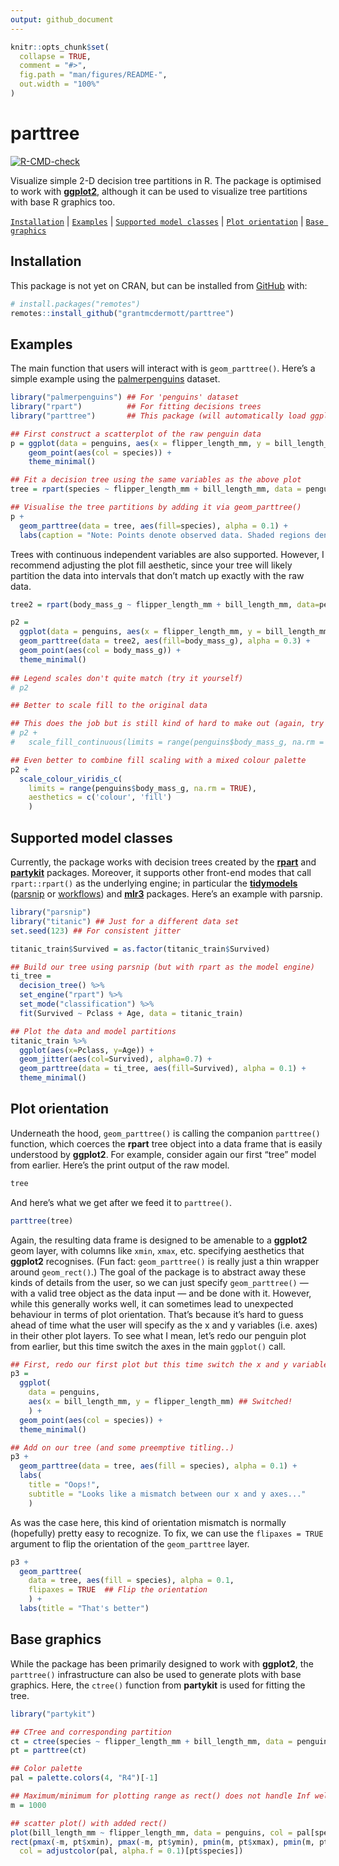 ```yaml
---
output: github_document
---
```


<!-- README.md is generated from README.Rmd. Please edit that file -->

```r
knitr::opts_chunk$set(
  collapse = TRUE,
  comment = "#>",
  fig.path = "man/figures/README-",
  out.width = "100%"
)
```

# parttree

<!-- badges: start -->
[![R-CMD-check](https://github.com/grantmcdermott/parttree/workflows/R-CMD-check/badge.svg)](https://github.com/grantmcdermott/parttree/actions)
<!-- badges: end -->

Visualize simple 2-D decision tree partitions in R. The
package is optimised to work with [**ggplot2**](https://ggplot2.tidyverse.org/),
although it can be used to visualize tree partitions with base R graphics too.


[`Installation`](#installation) | [`Examples`](#examples) | 
[`Supported model classes`](#supported-model-classes) | 
[`Plot orientation`](#plot-orientation) | [`Base graphics`](#base-graphics)

## Installation

This package is not yet on CRAN, but can be installed from [GitHub](https://github.com/) 
with:

``` r
# install.packages("remotes")
remotes::install_github("grantmcdermott/parttree")
```
## Examples

The main function that users will interact with is `geom_parttree()`. Here's a
simple example using the [palmerpenguins](https://allisonhorst.github.io/palmerpenguins/) 
dataset.

```r
library("palmerpenguins") ## For 'penguins' dataset
library("rpart")          ## For fitting decisions trees
library("parttree")       ## This package (will automatically load ggplot2 too)

## First construct a scatterplot of the raw penguin data
p = ggplot(data = penguins, aes(x = flipper_length_mm, y = bill_length_mm)) +
    geom_point(aes(col = species)) +
    theme_minimal()

## Fit a decision tree using the same variables as the above plot
tree = rpart(species ~ flipper_length_mm + bill_length_mm, data = penguins)

## Visualise the tree partitions by adding it via geom_parttree()
p +  
  geom_parttree(data = tree, aes(fill=species), alpha = 0.1) +
  labs(caption = "Note: Points denote observed data. Shaded regions denote tree predictions.")
```

Trees with continuous independent variables are also supported. However, I 
recommend adjusting the plot fill aesthetic, since your tree will likely 
partition the data into intervals that don't match up exactly with the raw data.

```r
tree2 = rpart(body_mass_g ~ flipper_length_mm + bill_length_mm, data=penguins)

p2 = 
  ggplot(data = penguins, aes(x = flipper_length_mm, y = bill_length_mm)) +
  geom_parttree(data = tree2, aes(fill=body_mass_g), alpha = 0.3) +
  geom_point(aes(col = body_mass_g)) +
  theme_minimal()
  
## Legend scales don't quite match (try it yourself)
# p2

## Better to scale fill to the original data

## This does the job but is still kind of hard to make out (again, try yourself)
# p2 + 
#   scale_fill_continuous(limits = range(penguins$body_mass_g, na.rm = TRUE))

## Even better to combine fill scaling with a mixed colour palette
p2 + 
  scale_colour_viridis_c(
    limits = range(penguins$body_mass_g, na.rm = TRUE), 
    aesthetics = c('colour', 'fill')
    )
```

## Supported model classes

Currently, the package works with decision trees created by the 
[**rpart**](https://CRAN.R-project.org/web/package=rpart) and
[**partykit**](https://CRAN.R-project.org/web/package=partykit) packages. 
Moreover, it supports other front-end modes that call `rpart::rpart()` as 
the underlying engine; in particular the
[**tidymodels**](https://www.tidymodels.org/) ([parsnip](https://parsnip.tidymodels.org/) 
or [workflows](https://workflows.tidymodels.org/)) and 
[**mlr3**](https://mlr3.mlr-org.com/) packages. Here's an example with parsnip.

```r
library("parsnip")
library("titanic") ## Just for a different data set
set.seed(123) ## For consistent jitter

titanic_train$Survived = as.factor(titanic_train$Survived)

## Build our tree using parsnip (but with rpart as the model engine)
ti_tree =
  decision_tree() %>%
  set_engine("rpart") %>%
  set_mode("classification") %>%
  fit(Survived ~ Pclass + Age, data = titanic_train)

## Plot the data and model partitions
titanic_train %>%
  ggplot(aes(x=Pclass, y=Age)) +
  geom_jitter(aes(col=Survived), alpha=0.7) +
  geom_parttree(data = ti_tree, aes(fill=Survived), alpha = 0.1) +
  theme_minimal()
```

## Plot orientation

Underneath the hood, `geom_parttree()` is calling the companion `parttree()` 
function, which coerces the **rpart** tree object into a data frame that is 
easily understood by **ggplot2**. For example, consider again our first "tree" 
model from earlier. Here's the print output of the raw model.

```r
tree
```

And here's what we get after we feed it to `parttree()`.

```r
parttree(tree)
```

Again, the resulting data frame is designed to be amenable to a **ggplot2** geom
layer, with columns like `xmin`, `xmax`, etc. specifying aesthetics that 
**ggplot2** recognises. (Fun fact: `geom_parttree()` is really just a thin 
wrapper around `geom_rect()`.) The goal of the package is to abstract away these 
kinds of details 
from the user, so we can just specify `geom_parttree()` &mdash; with a valid
tree object as the data input &mdash; and be done with it. However, while this 
generally works well, it can sometimes lead to unexpected behaviour in terms of 
plot orientation. That's because it's hard to guess ahead of time what the user 
will specify as the x and y variables (i.e. axes) in their other plot layers. To 
see what I mean, let's redo our penguin plot from earlier, but this time switch 
the axes in the main `ggplot()` call.

```r
## First, redo our first plot but this time switch the x and y variables
p3 = 
  ggplot(
    data = penguins, 
    aes(x = bill_length_mm, y = flipper_length_mm) ## Switched!
    ) +
  geom_point(aes(col = species)) +  
  theme_minimal()

## Add on our tree (and some preemptive titling..)
p3 +
  geom_parttree(data = tree, aes(fill = species), alpha = 0.1) +
  labs(
    title = "Oops!",
    subtitle = "Looks like a mismatch between our x and y axes..."
    )
```

As was the case here, this kind of orientation mismatch is normally (hopefully) 
pretty easy to recognize. To fix, we can use the `flipaxes = TRUE` argument to 
flip the orientation of the `geom_parttree` layer.

```r
p3 +
  geom_parttree(
    data = tree, aes(fill = species), alpha = 0.1,
    flipaxes = TRUE  ## Flip the orientation
    ) +
  labs(title = "That's better")
```

## Base graphics

While the package has been primarily designed to work with **ggplot2**, the
`parttree()` infrastructure can also be used to generate plots with base
graphics. Here, the `ctree()` function from **partykit** is used for fitting
the tree.

```r
library("partykit")

## CTree and corresponding partition
ct = ctree(species ~ flipper_length_mm + bill_length_mm, data = penguins)
pt = parttree(ct)

## Color palette
pal = palette.colors(4, "R4")[-1]

## Maximum/minimum for plotting range as rect() does not handle Inf well
m = 1000

## scatter plot() with added rect()
plot(bill_length_mm ~ flipper_length_mm, data = penguins, col = pal[species], pch = 19)
rect(pmax(-m, pt$xmin), pmax(-m, pt$ymin), pmin(m, pt$xmax), pmin(m, pt$ymax),
  col = adjustcolor(pal, alpha.f = 0.1)[pt$species])
```
